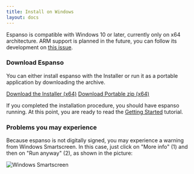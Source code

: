 ```yaml
---
title: Install on Windows
layout: docs
---
```

Espanso is compatible with Windows 10 or later, currently only on x64 architecture. ARM support is planned in the future, you can follow its development on [this issue](https://github.com/federico-terzi/espanso/issues/290).

### Download Espanso

You can either install espanso with the Installer or run it as a portable application by downloading the archive.


<div className="">
<a className="btn btn-lg mybtn mb-4" href={getStableDownloadLink("WIN_INSTALLER_DOWNLOAD_URL")} role="button">Download the Installer (x64)</a>
<a className="btn btn-lg mybtn mb-4" href={getStableDownloadLink("WIN_PORTABLE_DOWNLOAD_URL")} role="button">Download Portable zip (x64)</a>
</div>

If you completed the installation procedure, you should have espanso running. At this point, you are ready to read the [Getting Started](/docs/get-started/) tutorial.

### Problems you may experience

Because espanso is not digitally signed, you may experience a warning from
Windows Smartscreen. In this case, just click on "More info" (1) and then
on "Run anyway" (2), as shown in the picture:

![Windows Smartscreen](/img/docs/windows-smartscreen.png)